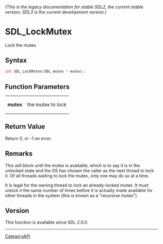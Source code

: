 ====== (This is the legacy documentation for stable SDL2, the current stable version; SDL3 is the current development version.) ======
= SDL_LockMutex =

Lock the mutex.

== Syntax ==

<syntaxhighlight lang='c'>
int SDL_LockMutex(SDL_mutex * mutex);
</syntaxhighlight>

== Function Parameters ==

{|
|'''mutex'''
|the mutex to lock
|}

== Return Value ==

Return 0, or -1 on error.

== Remarks ==

This will block until the mutex is available, which is to say it is in the
unlocked state and the OS has chosen the caller as the next thread to lock
it. Of all threads waiting to lock the mutex, only one may do so at a time.

It is legal for the owning thread to lock an already-locked mutex. It must
unlock it the same number of times before it is actually made available for
other threads in the system (this is known as a "recursive mutex").

== Version ==

This function is available since SDL 2.0.0.

----
[[CategoryAPI]]


